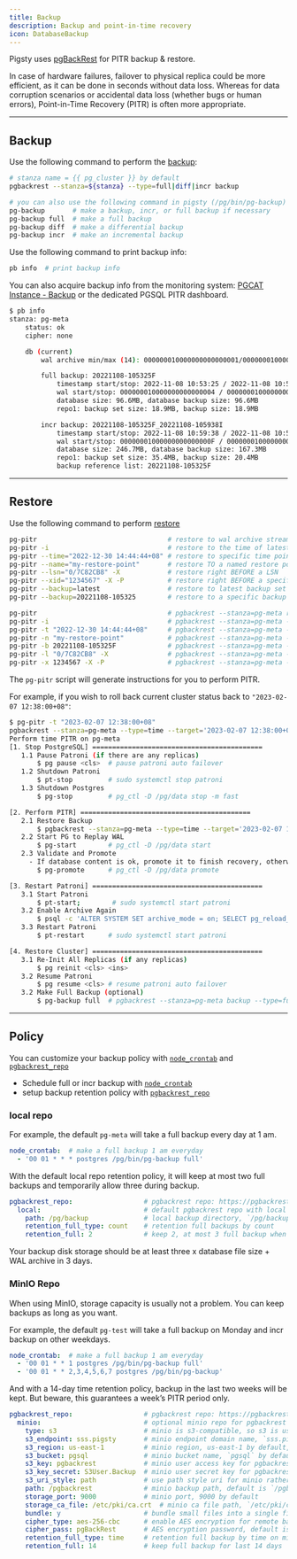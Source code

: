 ```yaml
---
title: Backup
description: Backup and point-in-time recovery
icon: DatabaseBackup
---
```


Pigsty uses [pgBackRest](https://pgbackrest.org/) for PITR backup & restore.

In case of hardware failures, failover to physical replica could be more efficient, as it can be done in seconds without data loss.
Whereas for data corruption scenarios or accidental data loss (whether bugs or human errors), Point-in-Time Recovery (PITR) is often more appropriate.


--------

## Backup

Use the following command to perform the [backup](https://pgbackrest.org/command.html#command-backup):

```bash
# stanza name = {{ pg_cluster }} by default
pgbackrest --stanza=${stanza} --type=full|diff|incr backup

# you can also use the following command in pigsty (/pg/bin/pg-backup)
pg-backup       # make a backup, incr, or full backup if necessary
pg-backup full  # make a full backup
pg-backup diff  # make a differential backup
pg-backup incr  # make an incremental backup
```

Use the following command to print backup info:

```bash
pb info  # print backup info
```

You can also acquire backup info from the monitoring system: [PGCAT Instance - Backup](https://demo.pigsty.cc/d/pgcat-instance/pgcat-instance?from=now-1h&to=now&var-job=pgsql&var-ds=Prometheus&orgId=1&viewPanel=158) or the dedicated PGSQL PITR dashboard.

```bash
$ pb info
stanza: pg-meta
    status: ok
    cipher: none

    db (current)
        wal archive min/max (14): 000000010000000000000001/000000010000000000000023

        full backup: 20221108-105325F
            timestamp start/stop: 2022-11-08 10:53:25 / 2022-11-08 10:53:29
            wal start/stop: 000000010000000000000004 / 000000010000000000000004
            database size: 96.6MB, database backup size: 96.6MB
            repo1: backup set size: 18.9MB, backup size: 18.9MB

        incr backup: 20221108-105325F_20221108-105938I
            timestamp start/stop: 2022-11-08 10:59:38 / 2022-11-08 10:59:41
            wal start/stop: 00000001000000000000000F / 00000001000000000000000F
            database size: 246.7MB, database backup size: 167.3MB
            repo1: backup set size: 35.4MB, backup size: 20.4MB
            backup reference list: 20221108-105325F
```





------

## Restore

Use the following command to perform [restore](https://pgbackrest.org/command.html#command-restore)

```bash
pg-pitr                                 # restore to wal archive stream end (e.g. used in case of entire DC failure)
pg-pitr -i                              # restore to the time of latest backup complete (not often used)
pg-pitr --time="2022-12-30 14:44:44+08" # restore to specific time point (in case of drop db, drop table)
pg-pitr --name="my-restore-point"       # restore TO a named restore point create by pg_create_restore_point
pg-pitr --lsn="0/7C82CB8" -X            # restore right BEFORE a LSN
pg-pitr --xid="1234567" -X -P           # restore right BEFORE a specific transaction id, then promote
pg-pitr --backup=latest                 # restore to latest backup set
pg-pitr --backup=20221108-105325        # restore to a specific backup set, which can be checked with pgbackrest info

pg-pitr                                 # pgbackrest --stanza=pg-meta restore
pg-pitr -i                              # pgbackrest --stanza=pg-meta --type=immediate restore
pg-pitr -t "2022-12-30 14:44:44+08"     # pgbackrest --stanza=pg-meta --type=time --target="2022-12-30 14:44:44+08" restore
pg-pitr -n "my-restore-point"           # pgbackrest --stanza=pg-meta --type=name --target=my-restore-point restore
pg-pitr -b 20221108-105325F             # pgbackrest --stanza=pg-meta --type=name --set=20221230-120101F restore
pg-pitr -l "0/7C82CB8" -X               # pgbackrest --stanza=pg-meta --type=lsn --target="0/7C82CB8" --target-exclusive restore
pg-pitr -x 1234567 -X -P                # pgbackrest --stanza=pg-meta --type=xid --target="0/7C82CB8" --target-exclusive --target-action=promote restore
```

The `pg-pitr` script will generate instructions for you to perform PITR.

For example, if you wish to roll back current cluster status back to `"2023-02-07 12:38:00+08"`:

```bash
$ pg-pitr -t "2023-02-07 12:38:00+08"
pgbackrest --stanza=pg-meta --type=time --target='2023-02-07 12:38:00+08' restore
Perform time PITR on pg-meta
[1. Stop PostgreSQL] ===========================================
   1.1 Pause Patroni (if there are any replicas)
       $ pg pause <cls>  # pause patroni auto failover
   1.2 Shutdown Patroni
       $ pt-stop         # sudo systemctl stop patroni
   1.3 Shutdown Postgres
       $ pg-stop         # pg_ctl -D /pg/data stop -m fast

[2. Perform PITR] ===========================================
   2.1 Restore Backup
       $ pgbackrest --stanza=pg-meta --type=time --target='2023-02-07 12:38:00+08' restore
   2.2 Start PG to Replay WAL
       $ pg-start        # pg_ctl -D /pg/data start
   2.3 Validate and Promote
     - If database content is ok, promote it to finish recovery, otherwise goto 2.1
       $ pg-promote      # pg_ctl -D /pg/data promote

[3. Restart Patroni] ===========================================
   3.1 Start Patroni
       $ pt-start;        # sudo systemctl start patroni
   3.2 Enable Archive Again
       $ psql -c 'ALTER SYSTEM SET archive_mode = on; SELECT pg_reload_conf();'
   3.3 Restart Patroni
       $ pt-restart      # sudo systemctl start patroni

[4. Restore Cluster] ===========================================
   3.1 Re-Init All Replicas (if any replicas)
       $ pg reinit <cls> <ins>
   3.2 Resume Patroni
       $ pg resume <cls> # resume patroni auto failover
   3.2 Make Full Backup (optional)
       $ pg-backup full  # pgbackrest --stanza=pg-meta backup --type=full
```




--------

## Policy

You can customize your backup policy with [`node_crontab`](/docs/node/param#node_crontab) and [`pgbackrest_repo`](/docs/pgsql/param#pgbackrest_repo)

- Schedule full or incr backup with [`node_crontab`](/docs/node/param#node_crontab)
- setup backup retention policy with [`pgbackrest_repo`](/docs/pgsql/param#pgbackrest_repo)

### local repo

For example, the default `pg-meta` will take a full backup every day at 1 am.

```yaml
node_crontab:  # make a full backup 1 am everyday
  - '00 01 * * * postgres /pg/bin/pg-backup full'
```

With the default local repo retention policy, it will keep at most two full backups and temporarily allow three during backup.

```yaml
pgbackrest_repo:                  # pgbackrest repo: https://pgbackrest.org/configuration.html#section-repository
  local:                          # default pgbackrest repo with local posix fs
    path: /pg/backup              # local backup directory, `/pg/backup` by default
    retention_full_type: count    # retention full backups by count
    retention_full: 2             # keep 2, at most 3 full backup when using local fs repo
```

Your backup disk storage should be at least three x database file size + WAL archive in 3 days.

### MinIO Repo

When using MinIO, storage capacity is usually not a problem. You can keep backups as long as you want.

For example, the default `pg-test` will take a full backup on Monday and incr backup on other weekdays.

```yaml
node_crontab:  # make a full backup 1 am everyday
  - '00 01 * * 1 postgres /pg/bin/pg-backup full'
  - '00 01 * * 2,3,4,5,6,7 postgres /pg/bin/pg-backup'
```

And with a 14-day time retention policy, backup in the last two weeks will be kept. But beware, this guarantees a week’s PITR period only.

```yaml
pgbackrest_repo:                  # pgbackrest repo: https://pgbackrest.org/configuration.html#section-repository=
  minio:                          # optional minio repo for pgbackrest
    type: s3                      # minio is s3-compatible, so s3 is used
    s3_endpoint: sss.pigsty       # minio endpoint domain name, `sss.pigsty` by default
    s3_region: us-east-1          # minio region, us-east-1 by default, useless for minio
    s3_bucket: pgsql              # minio bucket name, `pgsql` by default
    s3_key: pgbackrest            # minio user access key for pgbackrest
    s3_key_secret: S3User.Backup  # minio user secret key for pgbackrest
    s3_uri_style: path            # use path style uri for minio rather than host style
    path: /pgbackrest             # minio backup path, default is `/pgbackrest`
    storage_port: 9000            # minio port, 9000 by default
    storage_ca_file: /etc/pki/ca.crt  # minio ca file path, `/etc/pki/ca.crt` by default
    bundle: y                     # bundle small files into a single file
    cipher_type: aes-256-cbc      # enable AES encryption for remote backup repo
    cipher_pass: pgBackRest       # AES encryption password, default is 'pgBackRest'
    retention_full_type: time     # retention full backup by time on minio repo
    retention_full: 14            # keep full backup for last 14 days
```
